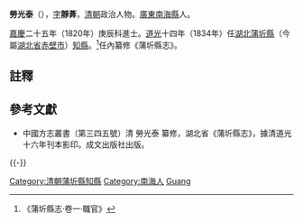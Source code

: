 '''勞光泰'''（{{bd|？||？||catIdx=L劳}}），[[表字|字]]'''靜葊'''，[[清朝|清朝]]政治人物。[[廣東|廣東]][[南海縣|南海縣]]人。

[[嘉慶|嘉慶]]二十五年（1820年）庚辰科進士。[[道光|道光]]十四年（1834年）任[[湖北|湖北]][[蒲圻縣|蒲圻縣]]（今屬[[湖北省|湖北省]][[赤壁市|赤壁市]]）[[知縣|知縣]]。<ref>《蒲圻縣志·卷一·職官》</ref>任內纂修《蒲圻縣志》。

==註釋==
{{reflist}}

==參考文獻==
*中國方志叢書（第三四五號）清 勞光泰 纂修，湖北省《蒲圻縣志》，據清道光十六年刊本影印。成文出版社出版。

{{-}}
{{start box}}
{{s-off}}
{{succession box|[[林鳳儀|林鳳儀]]|[[任秉均|任秉均]]|[[湖北|湖北]][[蒲圻縣|蒲圻縣]][[蒲圻縣知縣列表|知縣]]|<small>[[道光|道光]]十四年（1834年）上任</small>}}
{{end box}}

{{嘉慶二十五年庚辰科殿試金榜}}
{{DEFAULTSORT:Guang}}
[[Category:清朝蒲圻縣知縣|Category:清朝蒲圻縣知縣]]
[[Category:南海人|Category:南海人]]
[[Category:勞姓|Guang]]